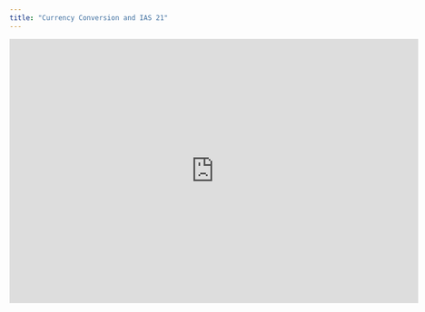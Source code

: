 ```yaml
---
title: "Currency Conversion and IAS 21"
---
```


<iframe width="720" height="466" src="https://www.loom.com/embed/547ca41d282e4962bc38bc91a3f06175?sid=fd6c09f2-491b-41f5-b432-6ad0bca6eaae" frameborder="0" webkitallowfullscreen mozallowfullscreen allowfullscreen />

Francis’ currency conversion methodology generally aligns with IAS 21, applying average rates to P\&L items and closing rates to balance sheet items. Although IAS 21 does not specify how to handle equity accounts, it does require any exchange rate differences to appear in a separate equity component called **Other Comprehensive Income (OCI)**.

By default, Francis allocates exchange rate differences directly to the relevant accounts. However, you can reassign these differences for equity accounts to an “OCI” row using formulas. At minimum, the disparity between the average rate for P\&L items and the closing rate for balance sheet items ([**Effect 2**](/integrations/other/currency)) should be reflected in OCI. You can also transfer adjustments to equity accounts for monthly closing rates ([**Effect 1**](/integrations/other/currency)) into OCI.

If you need help configuring IAS 21 in Francis, reach out to us at [support@francis.app](mailto:support@francis.app).

<Warning>
  Consult a professional accountant to ensure complete compliance with IAS 21 where it applies to your organization.
</Warning>